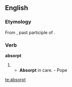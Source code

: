 ==English==
===Etymology===
From {{L.}} {{term|absorptus}}, past participle of {{term|absorbere}}.

===Verb===
'''absorpt'''
# {{past participle of|absorb}}
#* '''Absorpt''' in care. - Pope

[[te:absorpt]]